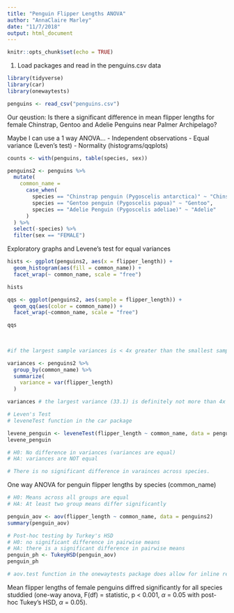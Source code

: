 ```yaml
---
title: "Penguin Flipper Lengths ANOVA"
author: "AnnaClaire Marley"
date: "11/7/2018"
output: html_document
---
```


```r
knitr::opts_chunk$set(echo = TRUE)
```

1. Load packages and read in the penguins.csv data

```r
library(tidyverse)
library(car)
library(onewaytests)

penguins <- read_csv("penguins.csv")

```

Our qeustion: Is there a significant difference in mean flipper lengths for female Chinstrap, Gentoo and Adelie Penguins near Palmer Archipelago? 

Maybe I can use a 1 way ANOVA...
- Independent observations
- Equal variance (Leven's test)
- Normality (histograms/qqplots)


```r
counts <- with(penguins, table(species, sex))

penguins2 <- penguins %>% 
  mutate(
    common_name = 
      case_when(
        species == "Chinstrap penguin (Pygoscelis antarctica)" ~ "Chinstrap",
        species == "Gentoo penguin (Pygoscelis papua)" ~ "Gentoo",
        species == "Adelie Penguin (Pygoscelis adeliae)" ~ "Adelie"
      )
  ) %>% 
  select(-species) %>% 
  filter(sex == "FEMALE")
```

Exploratory graphs and Levene's test for equal variances

```r
hists <- ggplot(penguins2, aes(x = flipper_length)) +
  geom_histogram(aes(fill = common_name)) + 
  facet_wrap(~ common_name, scale = "free")

hists

qqs <- ggplot(penguins2, aes(sample = flipper_length)) +
  geom_qq(aes(color = common_name)) + 
  facet_wrap(~common_name, scale = "free")

qqs              
                 
  
```

```r
#if the largest sample variances is < 4x greater than the smallest sample variance, then these are "close enough" to consider variances equal

variances <- penguins2 %>% 
  group_by(common_name) %>% 
  summarize(
    variance = var(flipper_length)
  )

variances # the largest variance (33.1) is definitely not more than 4x greater than the smallest variance (15.2)

# Leven's Test
# leveneTest function in the car package

levene_penguin <- leveneTest(flipper_length ~ common_name, data = penguins2)
levene_penguin

# H0: No difference in variances (variances are equal)
# HA: variances are NOT equal

# There is no significant difference in varainces across species. 
```

One way ANOVA for penguin flipper lengths by species (common_name)

```r
# H0: Means across all groups are equal
# HA: At least two group means differ significantly 

penguin_aov <- aov(flipper_length ~ common_name, data = penguins2)
summary(penguin_aov)

# Post-hoc testing by Turkey's HSD
# H0: no significant difference in pairwise means
# HA: there is a significant difference in pairwise means 
penguin_ph <- TukeyHSD(penguin_aov)
penguin_ph

# aov.test function in the onewaytests package does allow for inline references 
```

Mean flipper lengths of female penguins diffred significantly for all species studdied (one-way anova, F(df) = statistic, p < 0.001, $\alpha$ = 0.05 with post-hoc Tukey's HSD, $\alpha$ = 0.05).









